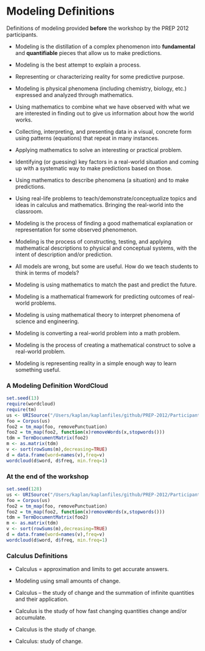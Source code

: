 Modeling Definitions
====================

Definitions of modeling provided **before** the workshop by the PREP 2012 participants.

* Modeling is the distillation of a complex phenomenon into **fundamental** and **quantifiable** pieces that allow us to make predictions.

* Modeling is the best attempt to explain a process.

* Representing or characterizing reality for some predictive purpose.

* Modeling is physical phenomena (including chemistry, biology, etc.) expressed and analyzed through mathematics.

* Using mathematics to combine what we have observed with what we are interested in finding out to give us information about how the world works.

* Collecting, interpreting, and presenting data in a visual, concrete form using patterns (equations) that repeat in many instances.

* Applying mathematics to solve an interesting or practical problem.

* Identifying (or guessing) key factors in a real-world situation and coming up with a systematic way to make predictions based on those.

* Using mathematics to describe phenomena (a situation) and to make predictions.

* Using real-life problems to teach/demonstrate/conceptualize topics and ideas in calculus and mathematics.  Bringing the real-world into the classroom. 

* Modeling is the process of finding a good mathematical explanation or representation for some observed phenomenon.

* Modeling is the process of constructing, testing, and applying mathematical descriptions to physical and conceptual systems, with the intent of description and/or prediction.

* All models are wrong, but some are useful.  How do we teach students to think in terms of models?

* Modeling is using mathematics to match the past and predict the future.

* Modeling is a mathematical framework for predicting outcomes of real-world problems.

* Modeling is using mathematical theory to interpret phenomena of science and engineering.

* Modeling is converting a real-world problem into a math problem.

* Modeling is the process of creating a mathematical construct to solve a real-world problem.

* Modeling is representing reality in a simple enough way to learn something useful.

### A Modeling Definition WordCloud

```r
set.seed(13)
require(wordcloud)
require(tm)
us <- URISource("/Users/kaplan/kaplanfiles/github/PREP-2012/Participants/modeling-words-pre.txt")
foo = Corpus(us)
foo2 = tm_map(foo, removePunctuation)
foo2 = tm_map(foo2, function(x)removeWords(x,stopwords()))
tdm = TermDocumentMatrix(foo2)
m <- as.matrix(tdm)
v <- sort(rowSums(m),decreasing=TRUE)
d = data.frame(word=names(v),freq=v)
wordcloud(d$word, d$freq, min.freq=1)
```
### At the end of the workshop

```r
set.seed(128)
us <- URISource("/Users/kaplan/kaplanfiles/github/PREP-2012/Participants/modeling-words-post.txt")
foo = Corpus(us)
foo2 = tm_map(foo, removePunctuation)
foo2 = tm_map(foo2, function(x)removeWords(x,stopwords()))
tdm = TermDocumentMatrix(foo2)
m <- as.matrix(tdm)
v <- sort(rowSums(m),decreasing=TRUE)
d = data.frame(word=names(v),freq=v)
wordcloud(d$word, d$freq, min.freq=1)
```


### Calculus Definitions

* Calculus = approximation and limits to get accurate answers.

* Modeling using small amounts of change.

* Calculus -- the study of change and the summation of infinite quantities and their application.

* Calculus is the study of how fast changing quantities change and/or accumulate.

* Calculus is the study of change.

* Calculus: study of change.
